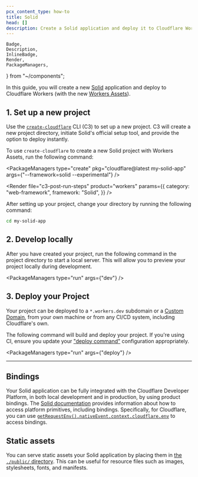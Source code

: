 ```yaml
---
pcx_content_type: how-to
title: Solid
head: []
description: Create a Solid application and deploy it to Cloudflare Workers with Workers Assets.
---
```


	Badge,
	Description,
	InlineBadge,
	Render,
	PackageManagers,
} from "~/components";

In this guide, you will create a new [Solid](https://www.solidjs.com/) application and deploy to Cloudflare Workers (with the new [<InlineBadge preset="beta" /> Workers Assets](/workers/configuration/assets/)).

## 1. Set up a new project

Use the [`create-cloudflare`](https://www.npmjs.com/package/create-cloudflare) CLI (C3) to set up a new project. C3 will create a new project directory, initiate Solid's official setup tool, and provide the option to deploy instantly.

To use `create-cloudflare` to create a new Solid project with <InlineBadge preset="beta" /> Workers Assets, run the following command:

<PackageManagers
	type="create"
	pkg="cloudflare@latest my-solid-app"
	args={"--framework=solid --experimental"}
/>

<Render
	file="c3-post-run-steps"
	product="workers"
	params={{
		category: "web-framework",
		framework: "Solid",
	}}
/>

After setting up your project, change your directory by running the following command:

```sh
cd my-solid-app
```

## 2. Develop locally

After you have created your project, run the following command in the project directory to start a local server. This will allow you to preview your project locally during development.

<PackageManagers type="run" args={"dev"} />

## 3. Deploy your Project

Your project can be deployed to a `*.workers.dev` subdomain or a [Custom Domain](/workers/configuration/routing/custom-domains/), from your own machine or from any CI/CD system, including Cloudflare's own.

The following command will build and deploy your project. If you're using CI, ensure you update your ["deploy command"](/workers/ci-cd/builds/build-configuration/#build-settings) configuration appropriately.

<PackageManagers type="run" args={"deploy"} />

---

## Bindings

Your Solid application can be fully integrated with the Cloudflare Developer Platform, in both local development and in production, by using product bindings. The [Solid documentation](https://docs.solidjs.com/reference/server-utilities/get-request-event) provides information about how to access platform primitives, including bindings. Specifically, for Cloudflare, you can use [`getRequestEnv().nativeEvent.context.cloudflare.env`](https://docs.solidjs.com/solid-start/advanced/request-events#nativeevent) to access bindings.

## Static assets

You can serve static assets your Solid application by placing them in [the `./public/` directory](https://docs.solidjs.com/solid-start/building-your-application/static-assets). This can be useful for resource files such as images, stylesheets, fonts, and manifests.

<Render file="workers-assets-routing-summary" />
